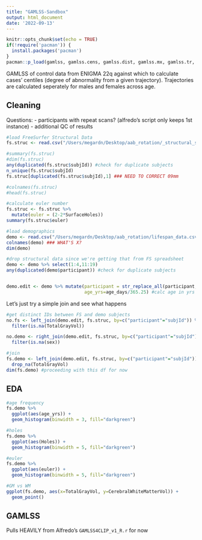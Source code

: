 ```yaml
---
title: "GAMLSS-Sandbox"
output: html_document
date: '2022-09-13'
---
```


```r
knitr::opts_chunk$set(echo = TRUE)
if(!require('pacman')) {
  install.packages('pacman')
}
pacman::p_load(gamlss, gamlss.cens, gamlss.dist, gamlss.mx, gamlss.tr, ggplot2, tidyverse, ggpubr, skimr)
```

GAMLSS of control data from ENIGMA 22q against which to calculate cases' centiles (degree of abnormality from a given trajectory). Trajectories are calculated seperately for males and females across age.

## Cleaning

Questions:
- participants with repeat scans? (alfredo's script only keeps 1st instance)
- additional QC of results

```r
#load FreeSurfer Structural Data
fs.struc <- read.csv("/Users/megardn/Desktop/aab_rotation/_structural_stats.csv")

#summary(fs.struc)
#dim(fs.struc)
any(duplicated(fs.struc$subjId)) #check for duplicate subjects
n_unique(fs.struc$subjId)
fs.struc[duplicated(fs.struc$subjId),1] ### NEED TO CORRECT 09mm

#colnames(fs.struc)
#head(fs.struc)
```


```r
#calculate euler number
fs.struc <- fs.struc %>%
  mutate(euler = (2-2*SurfaceHoles))
summary(fs.struc$euler)
```


```r
#load demographics
demo <- read.csv("/Users/megardn/Desktop/aab_rotation/lifespan_data.csv")
colnames(demo) ### WHAT'S X?
dim(demo)

#drop structural data since we're getting that from FS spreadsheet
demo <- demo %>% select(1:4,11:19)
any(duplicated(demo$participant)) #check for duplicate subjects


demo.edit <- demo %>% mutate(participant = str_replace_all(participant, "_", ""), #removing _'s from participant IDs to match FS df
                             age_yrs=age_days/365.25) #calc age in yrs
```

Let's just try a simple join and see what happens

```r
#get distinct IDs between FS and demo subjects
no.fs <- left_join(demo.edit, fs.struc, by=c("participant"="subjId")) %>%
  filter(is.na(TotalGrayVol))

no.demo <- right_join(demo.edit, fs.struc, by=c("participant"="subjId")) %>%
  filter(is.na(sex))

#join
fs.demo <- left_join(demo.edit, fs.struc, by=c("participant"="subjId")) %>%
  drop_na(TotalGrayVol) 
dim(fs.demo) #proceeding with this df for now
```

## EDA


```r
#age frequency
fs.demo %>%
  ggplot(aes(age_yrs)) +
  geom_histogram(binwidth = 3, fill="darkgreen")

#holes
fs.demo %>%
  ggplot(aes(Holes)) +
  geom_histogram(binwidth = 5, fill="darkgreen")

#euler
fs.demo %>%
  ggplot(aes(euler)) +
  geom_histogram(binwidth = 5, fill="darkgreen")

#GM vs WM
ggplot(fs.demo, aes(x=TotalGrayVol, y=CerebralWhiteMatterVol)) +
  geom_point()
```

## GAMLSS

Pulls HEAVILY from Alfredo's `GAMLSS4CLIP_v1_R.r` for now

```r


```
